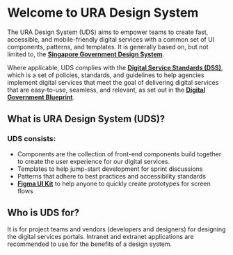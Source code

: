 
<Meta title="Introduction/1. Welcome" />


# Welcome to URA Design System

The URA Design System (UDS) aims to empower teams to create fast, accessible, and mobile-friendly digital services with a common set of UI components, patterns, and templates. It is generally based on, but not limited to, the [**Singapore Government Design System**](https://www.designsystem.tech.gov.sg/).

Where applicable, UDS complies with the [**Digital Service Standards (DSS)**](https://www.tech.gov.sg/digital-service-standards/), which is a set of policies, standards, and guidelines to help agencies implement digital services that meet the goal of delivering digital services that are easy-to-use, seamless, and relevant, as set out in the [**Digital Government Blueprint**](https://www.tech.gov.sg/digital-government-blueprint/).

## What is URA Design System (UDS)?

### UDS consists:

- Components are the collection of front-end components build together to create the user experience for our digital services.
- Templates to help jump-start development for sprint discussions
- Patterns that adhere to best practices and accessibility standards
- [**Figma UI Kit**](https://go.gov.sg/uds-uikit) to help anyone to quickly create prototypes for screen flows

## Who is UDS for?

It is for project teams and vendors (developers and designers) for designing the digital services portals. Intranet and extranet applications are recommended to use for the benefits of a design system.